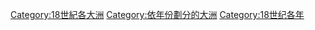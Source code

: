[[Category:18世紀各大洲|Category:18世紀各大洲]]
[[Category:依年份劃分的大洲|Category:依年份劃分的大洲]]
[[Category:18世纪各年|Category:18世纪各年]]